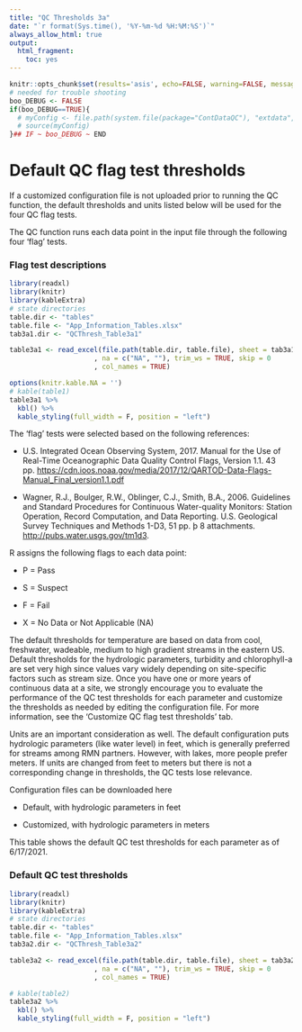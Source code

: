 ```yaml
---
title: "QC Thresholds 3a"
date: "`r format(Sys.time(), '%Y-%m-%d %H:%M:%S')`"
always_allow_html: true
output:
  html_fragment:
    toc: yes
---
```


```r
knitr::opts_chunk$set(results='asis', echo=FALSE, warning=FALSE, message = FALSE)
# needed for trouble shooting
boo_DEBUG <- FALSE
if(boo_DEBUG==TRUE){
  # myConfig <- file.path(system.file(package="ContDataQC"), "extdata", "config.ORIG.R")
  # source(myConfig)
}## IF ~ boo_DEBUG ~ END
```

# Default QC flag test thresholds

If a customized configuration file is not uploaded prior to running the QC function, the default thresholds and units listed below will be used for the four QC flag tests.

The QC function runs each data point in the input file through the following four 'flag' tests.

### Flag test descriptions

```r
library(readxl)
library(knitr)
library(kableExtra)
# state directories
table.dir <- "tables"
table.file <- "App_Information_Tables.xlsx"
tab3a1.dir <- "QCThresh_Table3a1"

table3a1 <- read_excel(file.path(table.dir, table.file), sheet = tab3a1.dir
                     , na = c("NA", ""), trim_ws = TRUE, skip = 0
                     , col_names = TRUE)  

options(knitr.kable.NA = '')
# kable(table1)
table3a1 %>% 
  kbl() %>% 
  kable_styling(full_width = F, position = "left")
```

The 'flag' tests were selected based on the following references:

-   U.S. Integrated Ocean Observing System, 2017. Manual for the Use of Real-Time Oceanographic Data Quality Control Flags, Version 1.1. 43 pp. <https://cdn.ioos.noaa.gov/media/2017/12/QARTOD-Data-Flags-Manual_Final_version1.1.pdf>

-   Wagner, R.J., Boulger, R.W., Oblinger, C.J., Smith, B.A., 2006. Guidelines and Standard Procedures for Continuous Water-quality Monitors: Station Operation, Record Computation, and Data Reporting. U.S. Geological Survey Techniques and Methods 1-D3, 51 pp. þ 8 attachments. <http://pubs.water.usgs.gov/tm1d3>.

R assigns the following flags to each data point:

-   P = Pass

-   S = Suspect

-   F = Fail

-   X = No Data or Not Applicable (NA)

The default thresholds for temperature are based on data from cool, freshwater, wadeable, medium to high gradient streams in the eastern US. Default thresholds for the hydrologic parameters, turbidity and chlorophyll-a are set very high since values vary widely depending on site-specific factors such as stream size. Once you have one or more years of continuous data at a site, we strongly encourage you to evaluate the performance of the QC test thresholds for each parameter and customize the thresholds as needed by editing the configuration file. For more information, see the 'Customize QC flag test thresholds' tab.

Units are an important consideration as well. The default configuration puts hydrologic parameters (like water level) in feet, which is generally preferred for streams among RMN partners. However, with lakes, more people prefer meters. If units are changed from feet to meters but there is not a corresponding change in thresholds, the QC tests lose relevance.

Configuration files can be downloaded here

-   Default, with hydrologic parameters in feet

-   Customized, with hydrologic parameters in meters

This table shows the default QC test thresholds for each parameter as of 6/17/2021.

### Default QC test thresholds

```r
library(readxl)
library(knitr)
library(kableExtra)
# state directories
table.dir <- "tables"
table.file <- "App_Information_Tables.xlsx"
tab3a2.dir <- "QCThresh_Table3a2"

table3a2 <- read_excel(file.path(table.dir, table.file), sheet = tab3a2.dir
                     , na = c("NA", ""), trim_ws = TRUE, skip = 0
                     , col_names = TRUE)  

# kable(table2)
table3a2 %>% 
  kbl() %>% 
  kable_styling(full_width = F, position = "left")
```
